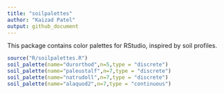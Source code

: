 ```yaml
---
title: "soilpalettes"
author: "Kaizad Patel"  
output: github_document
---
```



This package contains color palettes for RStudio, inspired by soil profiles.

```r
source("R/soilpalettes.R")
soil_palette(name="durorthod",n=5,type = "discrete")
soil_palette(name="paleustalf",n=7,type = "discrete")
soil_palette(name="natrudoll",n=7,type = "discrete")
soil_palette(name="alaquod2",n=7,type = "continuous")
```

